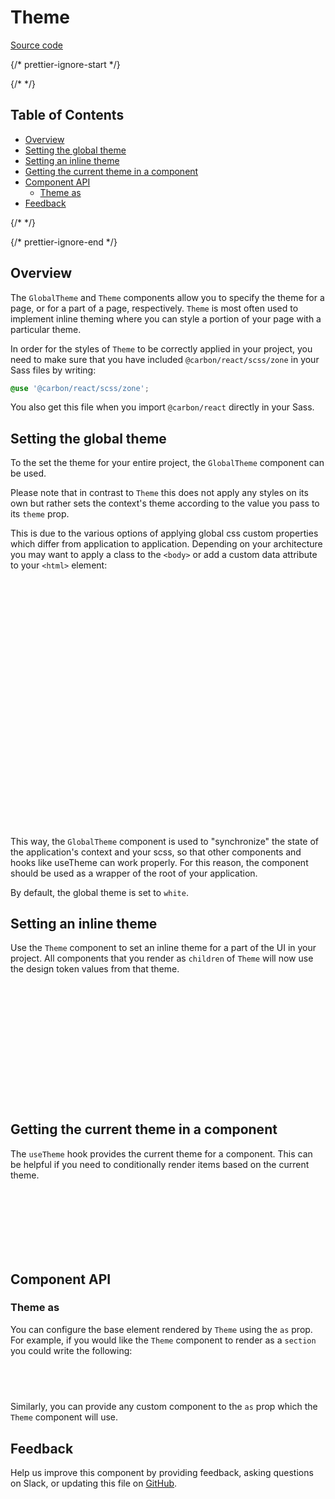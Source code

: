 
<Meta isTemplate />

# Theme

[Source code](https://github.com/carbon-design-system/carbon/tree/main/packages/react/src/components/Theme)

{/* prettier-ignore-start */}

{/* <!-- START doctoc generated TOC please keep comment here to allow auto update --> <!-- DON'T EDIT THIS SECTION, INSTEAD RE-RUN doctoc TO UPDATE --> */}

## Table of Contents

- [Overview](#overview)
- [Setting the global theme](#setting-the-global-theme)
- [Setting an inline theme](#setting-an-inline-theme)
- [Getting the current theme in a component](#getting-the-current-theme-in-a-component)
- [Component API](#component-api)
  - [Theme as](#theme-as)
- [Feedback](#feedback)

{/* <!-- END doctoc generated TOC please keep comment here to allow auto update --> */}

{/* prettier-ignore-end */}

## Overview

The `GlobalTheme` and `Theme` components allow you to specify the theme for a
page, or for a part of a page, respectively. `Theme` is most often used to
implement inline theming where you can style a portion of your page with a
particular theme.

In order for the styles of `Theme` to be correctly applied in your project, you
need to make sure that you have included `@carbon/react/scss/zone` in your Sass
files by writing:

```scss
@use '@carbon/react/scss/zone';
```

You also get this file when you import `@carbon/react` directly in your Sass.

<Canvas of={ThemeStories.Default} />

## Setting the global theme

To the set the theme for your entire project, the `GlobalTheme` component can be
used.

Please note that in contrast to `Theme` this does not apply any styles on its
own but rather sets the context's theme according to the value you pass to its
`theme` prop.

This is due to the various options of applying global css custom properties
which differ from application to application. Depending on your architecture you
may want to apply a class to the `<body>` or add a custom data attribute to your
`<html>` element:

```jsx
import { useEffect } from 'react';
import { GlobalTheme } from '@carbon/react';

function App() {
  const theme = 'g100'; // ← your implementation, e.g. fetching user settings

  useEffect(() => {
    document.documentElement.dataset.carbonTheme = theme;
  }, [theme]);

  return (
    <GlobalTheme theme={theme}>
      <YourApp />
    </GlobalTheme>;
  );
}
```

```scss
@use '@carbon/styles/scss/theme';
@use '@carbon/styles/scss/themes';

:root[data-carbon-theme='g10'] {
  @include theme.theme(themes.$g10);
}

:root[data-carbon-theme='g100'] {
  @include theme.theme(themes.$g100);
}
```

This way, the `GlobalTheme` component is used to "synchronize" the state of the
application's context and your scss, so that other components and hooks like
useTheme can work properly. For this reason, the component should be used as a
wrapper of the root of your application.

By default, the global theme is set to `white`.

## Setting an inline theme

Use the `Theme` component to set an inline theme for a part of the UI in your
project. All components that you render as `children` of `Theme` will now use
the design token values from that theme.

```jsx
import { Theme } from '@carbon/react';

function ExamplePage() {
  return (
    <GlobalTheme theme="white">
      <h1>Page title</h1>
      <p>Display in the white theme</p>
      <Theme theme="g100">
        <p>Display in the g100 theme</p>
      </Theme>
    <GlobalTheme>
  );
}
```
<Canvas of={ThemeStories.Default} />

## Getting the current theme in a component

The `useTheme` hook provides the current theme for a component. This can be
helpful if you need to conditionally render items based on the current theme.

```jsx
import { useTheme } from '@carbon/react';

function ExampleComponent() {
  const { theme } = useTheme();

  // Use the current theme in your component
}
```

<Canvas of={ThemeStories.UseTheme} />

## Component API

<ArgTypes />

### Theme as

You can configure the base element rendered by `Theme` using the `as` prop. For
example, if you would like the `Theme` component to render as a `section` you
could write the following:

```jsx
<Theme as="section" theme="g100">
  <ChildComponent />
</Theme>
```

Similarly, you can provide any custom component to the `as` prop which the
`Theme` component will use.

## Feedback

Help us improve this component by providing feedback, asking questions on Slack,
or updating this file on
[GitHub](https://github.com/carbon-design-system/carbon/edit/main/packages/carbon-react/src/components/Theme/Theme.mdx).
